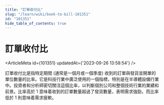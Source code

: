 ```yaml
---
title: "訂單收付比"
slug: "/learn/wiki/book-to-bill-101351"
id: "101351"
hide_table_of_contents: true
---
```



# 訂單收付比

<ArticleMeta id={101351} updatedAt={'2023-09-26 13:58:54'} />
<div className='border-solid border-b border-t-0 my-4 border-[var(--ifm-color-gray-300)]' />

訂單收付比是指特定期間 (通常是一個月或一個季度) 收到的訂單與發貨並開單的單位數量的比率。它是科技行業中廣泛使用的一個指標，特別是在半導體設備行業中。投資者和分析師密切關注這個比率，以判斷個別公司和整個技術行業的業績和前景。比率高於 1 意味着收到的訂單數量超過了發貨數量，表明需求強勁，而比率低於 1 則意味着需求疲軟。
